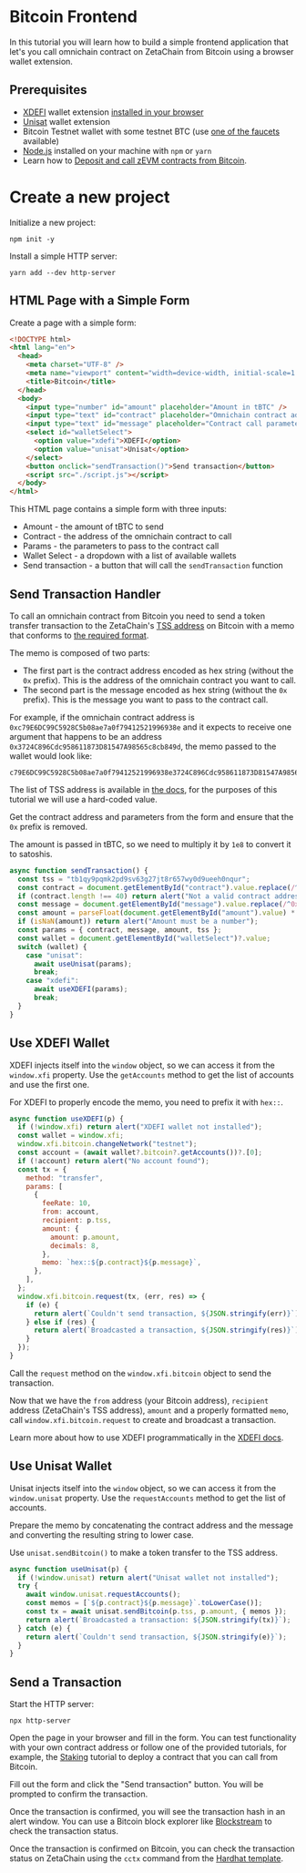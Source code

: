 # Bitcoin Frontend

In this tutorial you will learn how to build a simple frontend application that
let's you call omnichain contract on ZetaChain from Bitcoin using a browser
wallet extension.

## Prerequisites

- [XDEFI](https://xdefi.io/) wallet extension
  [installed in your browser](https://www.xdefi.io/article/create-wallet-new/)
- [Unisat](https://docs.unisat.io/) wallet extension
- Bitcoin Testnet wallet with some testnet BTC (use
  [one of the faucets](https://coinfaucet.eu/en/btc-testnet/) available)
- [Node.js](https://nodejs.org/en/) installed on your machine with `npm` or
  `yarn`
- Learn how to
  [Deposit and call zEVM contracts from Bitcoin](/developers/omnichain/bitcoin/).

# Create a new project

Initialize a new project:

```
npm init -y
```

Install a simple HTTP server:

```
yarn add --dev http-server
```

## HTML Page with a Simple Form

Create a page with a simple form:

```html filename="index.html"
<!DOCTYPE html>
<html lang="en">
  <head>
    <meta charset="UTF-8" />
    <meta name="viewport" content="width=device-width, initial-scale=1.0" />
    <title>Bitcoin</title>
  </head>
  <body>
    <input type="number" id="amount" placeholder="Amount in tBTC" />
    <input type="text" id="contract" placeholder="Omnichain contract address" />
    <input type="text" id="message" placeholder="Contract call parameters" />
    <select id="walletSelect">
      <option value="xdefi">XDEFI</option>
      <option value="unisat">Unisat</option>
    </select>
    <button onclick="sendTransaction()">Send transaction</button>
    <script src="./script.js"></script>
  </body>
</html>
```

This HTML page contains a simple form with three inputs:

- Amount - the amount of tBTC to send
- Contract - the address of the omnichain contract to call
- Params - the parameters to pass to the contract call
- Wallet Select - a dropdown with a list of available wallets
- Send transaction - a button that will call the `sendTransaction` function

## Send Transaction Handler

To call an omnichain contract from Bitcoin you need to send a token transfer
transaction to the ZetaChain's [TSS address](/reference/network/contracts) on Bitcoin
with a memo that conforms to
[the required format](/developers/omnichain/bitcoin).

The memo is composed of two parts:

- The first part is the contract address encoded as hex string (without the `0x`
  prefix). This is the address of the omnichain contract you want to call.
- The second part is the message encoded as hex string (without the `0x`
  prefix). This is the message you want to pass to the contract call.

For example, if the omnichain contract address is
`0xc79E6DC99C5928C5b08ae7a0f79412521996938e` and it expects to receive one
argument that happens to be an address
`0x3724C896Cdc958611873D81547A98565c8cb849d`, the memo passed to the wallet
would look like:

```
c79E6DC99C5928C5b08ae7a0f79412521996938e3724C896Cdc958611873D81547A98565c8cb849d
```

The list of TSS address is available in [the docs](/reference/network/contracts), for
the purposes of this tutorial we will use a hard-coded value.

Get the contract address and parameters from the form and ensure that the `0x`
prefix is removed.

The amount is passed in tBTC, so we need to multiply it by `1e8` to convert it
to satoshis.

```js filename="script.js"
async function sendTransaction() {
  const tss = "tb1qy9pqmk2pd9sv63g27jt8r657wy0d9ueeh0nqur";
  const contract = document.getElementById("contract").value.replace(/^0x/, "");
  if (contract.length !== 40) return alert("Not a valid contract address");
  const message = document.getElementById("message").value.replace(/^0x/, "");
  const amount = parseFloat(document.getElementById("amount").value) * 1e8;
  if (isNaN(amount)) return alert("Amount must be a number");
  const params = { contract, message, amount, tss };
  const wallet = document.getElementById("walletSelect")?.value;
  switch (wallet) {
    case "unisat":
      await useUnisat(params);
      break;
    case "xdefi":
      await useXDEFI(params);
      break;
  }
}
```

## Use XDEFI Wallet

XDEFI injects itself into the `window` object, so we can access it from the
`window.xfi` property. Use the `getAccounts` method to get the list of accounts
and use the first one.

For XDEFI to properly encode the memo, you need to prefix it with `hex::`.

```javascript filename="script.js"
async function useXDEFI(p) {
  if (!window.xfi) return alert("XDEFI wallet not installed");
  const wallet = window.xfi;
  window.xfi.bitcoin.changeNetwork("testnet");
  const account = (await wallet?.bitcoin?.getAccounts())?.[0];
  if (!account) return alert("No account found");
  const tx = {
    method: "transfer",
    params: [
      {
        feeRate: 10,
        from: account,
        recipient: p.tss,
        amount: {
          amount: p.amount,
          decimals: 8,
        },
        memo: `hex::${p.contract}${p.message}`,
      },
    ],
  };
  window.xfi.bitcoin.request(tx, (err, res) => {
    if (e) {
      return alert(`Couldn't send transaction, ${JSON.stringify(err)}`);
    } else if (res) {
      return alert(`Broadcasted a transaction, ${JSON.stringify(res)}`);
    }
  });
}
```

Call the `request` method on the `window.xfi.bitcoin` object to send the
transaction.

Now that we have the `from` address (your Bitcoin address), `recipient` address
(ZetaChain's TSS address), `amount` and a properly formatted `memo`, call
`window.xfi.bitcoin.request` to create and broadcast a transaction.

Learn more about how to use XDEFI programmatically in the
[XDEFI docs](https://docs.xdefi.io/).

## Use Unisat Wallet

Unisat injects itself into the `window` object, so we can access it from the
`window.unisat` property. Use the `requestAccounts` method to get the list of
accounts.

Prepare the memo by concatenating the contract address and the message and
converting the resulting string to lower case.

Use `unisat.sendBitcoin()` to make a token transfer to the TSS address.

```js filename="script.js"
async function useUnisat(p) {
  if (!window.unisat) return alert("Unisat wallet not installed");
  try {
    await window.unisat.requestAccounts();
    const memos = [`${p.contract}${p.message}`.toLowerCase()];
    const tx = await unisat.sendBitcoin(p.tss, p.amount, { memos });
    return alert(`Broadcasted a transaction: ${JSON.stringify(tx)}`);
  } catch (e) {
    return alert(`Couldn't send transaction, ${JSON.stringify(e)}`);
  }
}
```

## Send a Transaction

Start the HTTP server:

```
npx http-server
```

Open the page in your browser and fill in the form. You can test functionality
with your own contract address or follow one of the provided tutorials, for
example, the [Staking](/developers/omnichain/tutorials/staking/) tutorial to
deploy a contract that you can call from Bitcoin.

Fill out the form and click the "Send transaction" button. You will be prompted
to confirm the transaction.

Once the transaction is confirmed, you will see the transaction hash in an alert
window. You can use a Bitcoin block explorer like
[Blockstream](https://blockstream.info/testnet/) to check the transaction
status.

Once the transaction is confirmed on Bitcoin, you can check the transaction
status on ZetaChain using the `cctx` command from the
[Hardhat template](https://github.com/zeta-chain/template).
